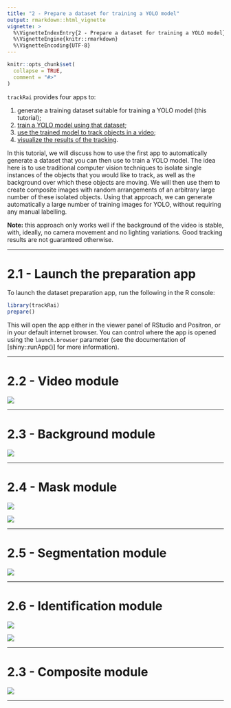 ```yaml
---
title: "2 - Prepare a dataset for training a YOLO model"
output: rmarkdown::html_vignette
vignette: >
  %\VignetteIndexEntry{2 - Prepare a dataset for training a YOLO model}
  %\VignetteEngine{knitr::rmarkdown}
  %\VignetteEncoding{UTF-8}
---
```


```r
knitr::opts_chunk$set(
  collapse = TRUE,
  comment = "#>"
)
```

`trackRai` provides four apps to: 

1. generate a training dataset suitable for training a YOLO model (this tutorial);
2. [train a YOLO model using that dataset](https://swarm-lab.github.io/trackRai/articles/z3_train.html);
3. [use the trained model to track objects in a video](https://swarm-lab.github.io/trackRai/articles/z4_track.html);
4. [visualize the results of the tracking](https://swarm-lab.github.io/trackRai/articles/z5_visualize.html). 

In this tutorial, we will discuss how to use the first app to automatically 
generate a dataset that you can then use to train a YOLO model. The idea here is
to use traditional computer vision techniques to isolate single instances of the 
objects that you would like to track, as well as the background over which these 
objects are moving. We will then use them to create composite images with random
arrangements of an arbitrary large number of these isolated objects. Using that 
approach, we can generate automatically a large number of training images for 
YOLO, without requiring any manual labelling.  

**Note:** this approach only works well if the background of the video is stable, 
with, ideally, no camera movement and no lighting variations. Good tracking 
results are not guaranteed otherwise. 

---

# 2.1 - Launch the preparation app

To launch the dataset preparation app, run the following in the R console:

```r
library(trackRai)
prepare()
```

This will open the app either in the viewer panel of RStudio and Positron, or in
your default internet browser. You can control where the app is opened using the
`launch.browser` parameter (see the documentation of [shiny::runApp()] for more
information).

---

# 2.2 - Video module

![](../man/figures/prepare/1_video.jpg)

---

# 2.3 - Background module

![](../man/figures/prepare/2_background.jpg)

---

# 2.4 - Mask module

![](../man/figures/prepare/3_mask.jpg)

![](../man/figures/prepare/4_mask.jpg)

---

# 2.5 - Segmentation module

![](../man/figures/prepare/5_segmentation.jpg)

---

# 2.6 - Identification module

![](../man/figures/prepare/6_identification.jpg)

![](../man/figures/prepare/7_identification.jpg)

---

# 2.3 - Composite module

![](../man/figures/prepare/8_composite.jpg)

---